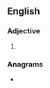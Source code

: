 {{also|unreactive}}
==English==

===Adjective===
{{en-adj|head=[[un]]-[[reactive]]}}

# {{alternative spelling of|unreactive|lang=en}}

===Anagrams===
* {{anagrams|en|uncreative}}